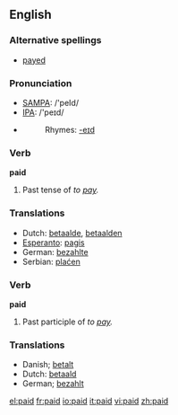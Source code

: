 ==English==

{{rank|brother|I've|longer|476|paid|art|neither|suddenly}}

===Alternative spellings===
*[[payed]] {{italbrac|archaic}}

===Pronunciation===
*[[w:SAMPA|SAMPA]]: /'peId/
*[[w:IPA|IPA]]: /'peɪd/
*{{audio|en-us-paid.ogg|Audio (US)}}
*:Rhymes: [[Rhymes:English:-eɪd|-eɪd]]

===Verb===
'''paid'''
# Past tense of ''to [[pay]].''

===Translations===
*Dutch: [[betaalde]], [[betaalden]]
*[[Esperanto]]: [[pagis]]
*German: [[bezahlte]]
*Serbian: [[plaćen]]

===Verb===
'''paid'''
# Past participle of ''to [[pay]].''

===Translations===
*Danish; [[betalt]]
*Dutch: [[betaald]]
*German; [[bezahlt]]

[[el:paid]]
[[fr:paid]]
[[io:paid]]
[[it:paid]]
[[vi:paid]]
[[zh:paid]]